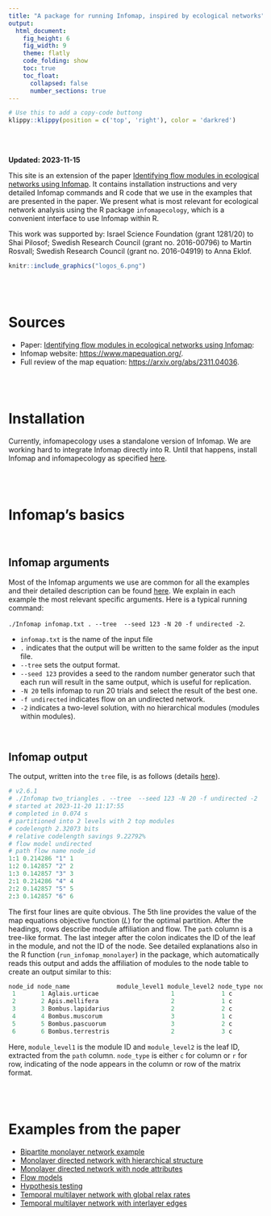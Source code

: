 ```yaml
---
title: "A package for running Infomap, inspired by ecological networks"
output:
  html_document: 
    fig_height: 6
    fig_width: 9
    theme: flatly
    code_folding: show
    toc: true
    toc_float:
      collapsed: false
      number_sections: true
---
```


```r
# Use this to add a copy-code buttong
klippy::klippy(position = c('top', 'right'), color = 'darkred')
```

<br>
<br>

**Updated: 2023-11-15**

This site is an extension of the paper [Identifying flow modules in ecological networks using Infomap](https://onlinelibrary.wiley.com/doi/10.1111/2041-210X.13569). It contains installation instructions and very detailed Infomap commands and R code that we use in the examples that are presented in the paper. We present what is most relevant for ecological network analysis using the R package `infomapecology`, which is a convenient interface to use Infomap within R.

This work was supported by: Israel Science Foundation (grant 1281/20) to Shai Pilosof; Swedish Research Council (grant no. 2016-00796) to Martin Rosvall; Swedish Research Council (grant no. 2016-04919) to Anna Eklof.


```r
knitr::include_graphics("logos_6.png")
```

<br>
<br>

# Sources

- Paper: [Identifying flow modules in ecological networks using Infomap](https://onlinelibrary.wiley.com/doi/10.1111/2041-210X.13569):
- Infomap website: [https://www.mapequation.org/](https://www.mapequation.org/).
- Full review of the map equation: [https://arxiv.org/abs/2311.04036](https://arxiv.org/abs/2311.04036).

<br>
<br>

# Installation

Currently, infomapecology uses a standalone version of Infomap. We are working hard to integrate Infomap directly into R. Until that happens, install Infomap and infomapecology as specified [here](https://ecological-complexity-lab.github.io/infomap_ecology_package/installation).

<br>
<br> 

# Infomap's basics

<br>

## Infomap arguments

Most of the Infomap arguments we use are common for all the examples and their detailed description can be found [here](https://www.mapequation.org/infomap/#Parameters). We explain in each example the most relevant specific arguments. Here is a typical running command:

`./Infomap infomap.txt . --tree  --seed 123 -N 20 -f undirected -2`.

* `infomap.txt` is the name of the input file
*  `.` indicates that the output will be written to the same folder as the input file.
* `--tree` sets the output format.
* `--seed 123` provides a seed to the random number generator such that each run will result in the same output, which is useful for replication.
* `-N 20` tells infomap to run 20 trials and select the result of the best one.
* `-f undirected` indicates flow on an undirected network.
* `-2` indicates a two-level solution, with no hierarchical modules (modules within modules).

<br>

## Infomap output

The output, written into the `tree` file, is as follows (details [here](https://www.mapequation.org/infomap/#OutputTree)). 

```python
# v2.6.1
# ./Infomap two_triangles . --tree  --seed 123 -N 20 -f undirected -2
# started at 2023-11-20 11:17:55
# completed in 0.074 s
# partitioned into 2 levels with 2 top modules
# codelength 2.32073 bits
# relative codelength savings 9.22792%
# flow model undirected
# path flow name node_id
1:1 0.214286 "1" 1
1:2 0.142857 "2" 2
1:3 0.142857 "3" 3
2:1 0.214286 "4" 4
2:2 0.142857 "5" 5
2:3 0.142857 "6" 6
```


The first four lines are quite obvious. The 5th line provides the value of the map equations objective function (_L_) for the optimal partition. After the headings, rows describe module affiliation and flow. The `path` column is a tree-like format. The last integer after the colon indicates the ID of the leaf in the module, and not the ID of the node. See detailed explanations also in the R function (`run_infomap_monolayer`) in the package, which automatically reads this output and adds the affiliation of modules to the node table to create an output similar to this:

```python
node_id node_name             module_level1 module_level2 node_type node_group
 1       1 Aglais.urticae                    1             1 c         A         
 2       2 Apis.mellifera                    2             1 c         A         
 3       3 Bombus.lapidarius                 2             2 c         A         
 4       4 Bombus.muscorum                   3             1 c         A         
 5       5 Bombus.pascuorum                  3             2 c         A         
 6       6 Bombus.terrestris                 2             3 c         A 
```

Here, `module_level1` is the module ID and `module_level2` is the leaf ID, extracted from the `path` column. `node_type` is either `c` for column or `r` for row, indicating of the node appears in the column or row of the matrix format.

<br>
<br>

# Examples from the paper

* [Bipartite monolayer network example](https://ecological-complexity-lab.github.io/infomap_ecology_package/bipartite)
* [Monolayer directed network with hierarchical structure](https://ecological-complexity-lab.github.io/infomap_ecology_package/monolayer_heirarchical)
* [Monolayer directed network with node attributes](https://ecological-complexity-lab.github.io/infomap_ecology_package/monolayer_node_attributes)
* [Flow models](https://ecological-complexity-lab.github.io/infomap_ecology_package/flows)
* [Hypothesis testing](https://ecological-complexity-lab.github.io/infomap_ecology_package/hypothesis_test)
* [Temporal multilayer network with global relax rates](https://ecological-complexity-lab.github.io/infomap_ecology_package/multilayer_relax)
* [Temporal multilayer network with interlayer edges](https://ecological-complexity-lab.github.io/infomap_ecology_package/multilayer_interlayer)




